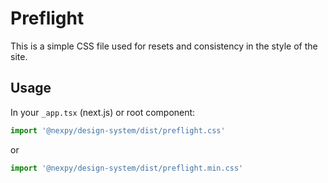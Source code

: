 
<Meta title='Docs/CSS/Preflight' />

# Preflight

This is a simple CSS file used for resets and consistency in the style of the site.

## Usage

In your `_app.tsx` (next.js) or root component:

```ts
import '@nexpy/design-system/dist/preflight.css'
```

or

```ts
import '@nexpy/design-system/dist/preflight.min.css'
```
